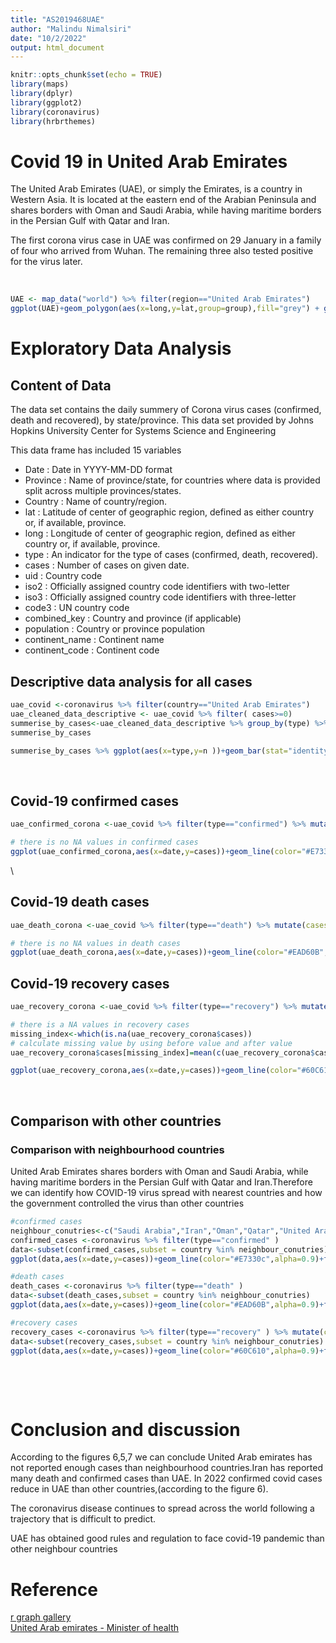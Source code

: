 ---
title: "AS2019468UAE"
author: "Malindu Nimalsiri"
date: "10/2/2022"
output: html_document
---

```{r include=FALSE}
knitr::opts_chunk$set(echo = TRUE)
library(maps)
library(dplyr)
library(ggplot2)
library(coronavirus)
library(hrbrthemes)
```

# Covid 19 in United Arab Emirates

The United Arab Emirates (UAE), or simply the Emirates, is a country in Western Asia. It is located at the eastern end of the Arabian Peninsula and shares borders with Oman and Saudi Arabia, while having maritime borders in the Persian Gulf with Qatar and Iran.

The first corona virus case in UAE was confirmed on 29 January in a family of four who arrived from Wuhan. The remaining three also tested positive for the virus later.

<br>
```{r message=FALSE, warning=FALSE,echo=FALSE}
UAE <- map_data("world") %>% filter(region=="United Arab Emirates")
ggplot(UAE)+geom_polygon(aes(x=long,y=lat,group=group),fill="grey") + ggtitle("Geographical view of United Arab Emirates")+theme(plot.title=element_text(hjust=0.5))

```

# Exploratory Data Analysis

## Content of Data

The data set contains the daily summery of Corona virus cases (confirmed, death and recovered), by state/province. This data set provided by Johns Hopkins University Center for Systems Science and Engineering

This data frame has included 15 variables

* Date : Date in YYYY-MM-DD format
* Province : Name of province/state, for countries where data is provided split across multiple provinces/states.
* Country : Name of country/region.
* lat : Latitude of center of geographic region, defined as either country or, if available, province.
* long : Longitude of center of geographic region, defined as either country or, if available, province.
* type : An indicator for the type of cases (confirmed, death, recovered).
* cases : Number of cases on given date.
* uid : Country code
* iso2 : Officially assigned country code identifiers with two-letter
* iso3 : Officially assigned country code identifiers with three-letter
* code3 : UN country code
* combined_key : Country and province (if applicable)
* population : Country or province population
* continent_name : Continent name
* continent_code : Continent code

## Descriptive data analysis for all cases
```{r echo=FALSE, message=FALSE, warning=FALSE}
uae_covid <-coronavirus %>% filter(country=="United Arab Emirates")
uae_cleaned_data_descriptive <- uae_covid %>% filter( cases>=0)
summerise_by_cases<-uae_cleaned_data_descriptive %>% group_by(type) %>% summarise(mean=mean(cases),median=median(cases),max=max(cases),sd=sd(cases),n=sum(cases))
summerise_by_cases

```



```{r echo=FALSE, message=FALSE, warning=FALSE}

summerise_by_cases %>% ggplot(aes(x=type,y=n ))+geom_bar(stat="identity")+ggtitle("(fig-1) All cases Reported from UAE")+theme(plot.title=element_text(hjust=0.5))
```
\

## Covid-19 confirmed cases

```{r echo=FALSE,message=FALSE,warning=FALSE}
uae_confirmed_corona <-uae_covid %>% filter(type=="confirmed") %>% mutate(cases=replace(cases,which(cases<0),NA))

# there is no NA values in confirmed cases
ggplot(uae_confirmed_corona,aes(x=date,y=cases))+geom_line(color="#E7330c",alpha=0.9)+theme_light() +ggtitle("(fig-2) Covid-19 confirmed cases reported from UAE")+theme(plot.title=element_text(hjust=0.5))

```
 \\
 
## Covid-19 death cases
```{r echo=FALSE, message=FALSE, warning=FALSE}
uae_death_corona <-uae_covid %>% filter(type=="death") %>% mutate(cases=replace(cases,which(cases<0),NA))

# there is no NA values in death cases
ggplot(uae_death_corona,aes(x=date,y=cases))+geom_line(color="#EAD60B",alpha=0.9)+theme_light() +ggtitle("(fig-3) Covid-19 death cases reported from UAE")+theme(plot.title=element_text(hjust=0.5))
```

## Covid-19 recovery cases
```{r echo=FALSE, message=FALSE, warning=FALSE}
uae_recovery_corona <-uae_covid %>% filter(type=="recovery") %>% mutate(cases=replace(cases,which(cases<0),NA))

# there is a NA values in recovery cases
missing_index<-which(is.na(uae_recovery_corona$cases))
# calculate missing value by using before value and after value
uae_recovery_corona$cases[missing_index]=mean(c(uae_recovery_corona$cases[missing_index-1],uae_recovery_corona$cases[missing_index+1]))

ggplot(uae_recovery_corona,aes(x=date,y=cases))+geom_line(color="#60C610",alpha=0.9)+theme_light() +ggtitle("(fig-4) Covid-19 recovery cases reported from UAE")+theme(plot.title=element_text(hjust=0.5))

```

\

## Comparison with other countries

### Comparison with neighbourhood countries
United Arab Emirates shares borders with Oman and Saudi Arabia, while having maritime borders in the Persian Gulf with Qatar and Iran.Therefore we can identify how COVID-19 virus spread with nearest countries and how the government controlled the virus than other countries 

```{r echo=FALSE, message=FALSE, warning=FALSE}
#confirmed cases
neighbour_conutries<-c("Saudi Arabia","Iran","Oman","Qatar","United Arab Emirates")
confirmed_cases <-coronavirus %>% filter(type=="confirmed" )
data<-subset(confirmed_cases,subset = country %in% neighbour_conutries)
ggplot(data,aes(x=date,y=cases))+geom_line(color="#E7330c",alpha=0.9)+facet_grid(cols = vars(country))+theme_light() +ggtitle("(fig-5) Covid-19 confirmed cases with neighbourhood countries of UAE")+theme(plot.title=element_text(hjust=0.5))
```

```{r echo=FALSE, message=FALSE, warning=FALSE}
#death cases
death_cases <-coronavirus %>% filter(type=="death" )
data<-subset(death_cases,subset = country %in% neighbour_conutries)
ggplot(data,aes(x=date,y=cases))+geom_line(color="#EAD60B",alpha=0.9)+facet_grid(cols = vars(country))+theme_light() +ggtitle("(fig-6) Covid-19 death cases with neighbourhood countries of UAE")+theme(plot.title=element_text(hjust=0.5))
```

```{r echo=FALSE, message=FALSE, warning=FALSE}
#recovery cases
recovery_cases <-coronavirus %>% filter(type=="recovery" ) %>% mutate(cases=replace(cases,which(cases<0),NA))
data<-subset(recovery_cases,subset = country %in% neighbour_conutries)
ggplot(data,aes(x=date,y=cases))+geom_line(color="#60C610",alpha=0.9)+facet_grid(cols = vars(country))+theme_light() +ggtitle("(fig-7) Covid-19 recovery cases with neighbourhood countries of UAE")+theme(plot.title=element_text(hjust=0.5))
```
\

\

# Conclusion and discussion


According to the figures 6,5,7 we can conclude United Arab emirates has not reported enough cases than neighbourhood countries.Iran has reported many death and confirmed cases than UAE. In 2022 confirmed covid cases reduce in UAE than other countries,(according to the figure 6).
\

The coronavirus disease continues to spread across the world following a trajectory that is difficult to predict.
\

UAE has obtained good rules and regulation to face covid-19 pandemic than other neighbour countries

# Reference

[r graph gallery](https://r-graph-gallery.com/)
\
[United Arab emirates - Minister of health](https://mohap.gov.ae/en/covid-19)